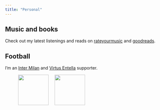 ```yaml
---
title: "Personal"
---
```


## Music and books

Check out my latest listenings and reads on [rateyourmusic](https://rateyourmusic.com/~edoalb) and [goodreads](https://www.goodreads.com/user/show/124872083-edoardo).

## Football

I'm an [Inter Milan](https://www.inter.it/en) and [Virtus Entella](https://www.entella.it/) supporter.

&nbsp; &nbsp; &nbsp; &nbsp; &nbsp;  &nbsp;<img src="inter.svg" width="100"/> &nbsp; &nbsp; <img src="entella.svg" width="100"/>
